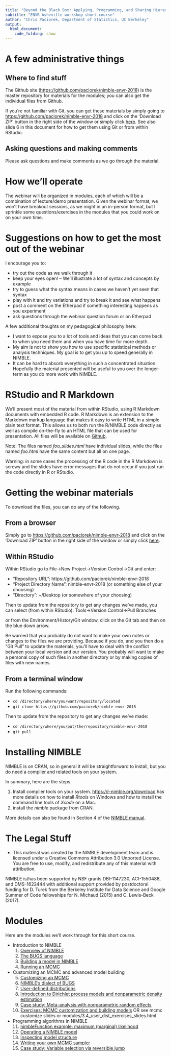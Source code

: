 ```yaml
---
title: "Beyond the Black Box: Applying, Programming, and Sharing Hierarchical Model Algorithms using NIMBLE"
subtitle: "ENVR Asheville workshop short course"
author: "Chris Paciorek, Department of Statistics, UC Berkeley"
output:
  html_document:
    code_folding: show
---
```


# A few administrative things

## Where to find stuff

The Github site ([https://github.com/paciorek/nimble-envr-2018](https://github.com/paciorek/nimble-envr-2018)) is the master repository for materials for the modules; you can also get the individual files from Github. 

If you're not familiar with Git, you can get these materials by simply going to [https://github.com/paciorek/nimble-envr-2018](https://github.com/paciorek/nimble-envr-2018) and click on the 'Download ZIP' button in the right side of the window or simply click [here](https://github.com/paciorek/nimble-envr-2018/archive/master.zip). See also slide 6 in this document for how to get them using Git or from within RStudio.


## Asking questions and making comments

Please ask questions and make comments as we go through the material.

# How we'll operate

The webinar will be organized in modules, each of which will be a combination of lecture/demo presentation. Given the webinar format, we won't have breakout sessions, as we might in an in-person format, but I sprinkle some questions/exercises in the modules that you could work on on your own time. 

# Suggestions on how to get the most out of the webinar

I encourage you to:

- try out the code as we walk through it
-  keep your eyes open! -- We'll illustrate a lot of syntax and concepts by example
- try to guess what the syntax means in cases we haven't yet seen that syntax
- play with it and try variations and try to break it and see what happens
- post a comment on the Etherpad if something interesting happens as you experiment
- ask questions through the webinar question forum or on Etherpad


A few additional thoughts on my pedagogical philosophy here:

- I want to expose you to a lot of tools and ideas that you can come back to when you need them and when you have time for more depth.
- My aim is not to show you how to use specific statistical methods or analysis techniques. My goal is to get you up to speed generally in NIMBLE.
- It can be hard to absorb everything in such a concentrated situation. Hopefully the material presented will be useful to you over the longer-term as you do more work with NIMBLE.

# RStudio and R Markdown

We'll present most of the material from within RStudio, using R Markdown documents with embedded R code. R Markdown is an extension to the Markdown markup language that makes it easy to write HTML in a simple plain text format.  This allows us to both run the R/NIMBLE code directly as well as compile on-the-fly to an HTML file that can be used for presentation. All files will be available on [Github](https://github.com/paciorek/nimble-envr-2018).  

Note: The files named *foo_slides.html* have individual slides, while the files named *foo.html* have the same content but all on one page.

Warning: in some cases the processing of the R code in the R Markdown is screwy and the slides have error messages that do not occur if you just run the code directly in R or RStudio. 

# Getting the webinar materials

To download the files, you can do any of the following. 

## From a browser

Simply go to [https://github.com/paciorek/nimble-envr-2018](https://github.com/paciorek/nimble-envr-2018) and click on the 'Download ZIP' button in the right side of the window or simply click [here](https://github.com/paciorek/nimble-envr-2018/archive/master.zip).

## Within RStudio

Within RStudio go to File->New Project->Version Control->Git and enter:

- "Repository URL": https://github.com/paciorek/nimble-envr-2018
- "Project Directory Name": nimble-envr-2018 (or something else of your choosing)
- "Directory": ~/Desktop (or somewhere of your choosing)

Then to update from the repository to get any changes we've made, you can select (from within RStudio):
Tools->Version Control->Pull Branches

or from the Environment/History/Git window, click on the Git tab and then on the blue down arrow.

Be warned that you probably do not want to make your own notes or changes to the files we are providing. Because if you do, and you then do a "Git Pull" to update the materials, you'll have to deal with the conflict between your local version and our version. You probably will want to make a personal copy of such files in another directory or by making copies of files with new names.

## From a terminal window

Run the following commands:

- `cd /directory/where/you/want/repository/located`
- `git clone https://github.com/paciorek/nimble-envr-2018`

Then to update from the repository to get any changes we've made:

- `cd /directory/where/you/put/the/repository/nimble-envr-2018`
- `git pull`

# Installing NIMBLE

NIMBLE is on CRAN, so in general it will be straightforward to install, but you do need a compiler and related tools on your system.  

In summary, here are the steps.

1. Install compiler tools on your system. [https://r-nimble.org/download](https://r-nimble.org/download) has more details on how to install *Rtools* on Windows and how to install the
command line tools of *Xcode* on a Mac.
2. install the *nimble* package from CRAN. 

More details can also be found in Section 4 of the [NIMBLE manual](http://r-nimble.org/manuals/NimbleUserManual.pdf).

# The Legal Stuff

- This material was created by the NIMBLE development team and is licensed under a Creative Commons Attribution 3.0 Unported License. You are free to use, modify, and redistribute any of this material with attribution.

NIMBLE is/has been supported by NSF grants DBI-1147230, ACI-1550488, and DMS-1622444 with additional support provided by postdoctoral funding for D. Turek from the Berkeley Institute for Data Science and Google Summer of Code fellowships for N. Michaud (2015) and C. Lewis-Beck (2017).

# Modules

Here are the modules we'll work through for this short course.

 - Introduction to NIMBLE
    1. [Overview of NIMBLE](modules/1_nimble_background_slides.html)
    2. [The BUGS language](modules/2_bugs_language_slides.html)
    3. [Building a model in NIMBLE](modules/3_build_model_slides.html)
    4. [Running an MCMC](modules/4_run_mcmc_slides.html) 
 - Customizing an MCMC and advanced model building
    5. [Customizing an MCMC](modules/5_customizing_mcmc_slides.html)
    6. [NIMBLE's dialect of BUGS](modules/6_nimble_bugs_slides.html)
    7. [User-defined distributions](modules/7_user_dist_slides.html)
    8. [Introduction to Dirichlet process models and nonparametric density estimation](modules/8_bnp_intro_slides.html)
    9. [Case study: Meta-analysis with nonparametric random effects](modules/9_meta_analysis_slides.html)
    10. [Exercises: MCMC customization and building models](modules/10_exercises_slides.html) OR see mcmc customize slides or  modules/3.4_user_dist_exercises_slides.html
 - Programming algorithms in NIMBLE
    11. [nimbleFunction example: maximum (marginal) likelihood](modules/11_basic_nimbleFunction_slides.html) 
    12. [Operating a NIMBLE model](modules/12_operating_model_slides.html)
    13. [Inspecting model structure](modules/13_model_structure_slides.html)
    14. [Writing your own MCMC sampler](modules/14_user_sampler_slides.html)
    15. [Case study: Variable selection via reversible jump](15_reversible_jump_slides.html)




